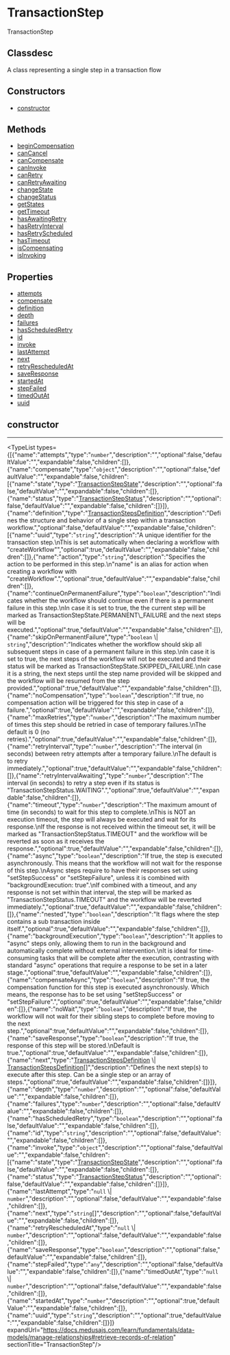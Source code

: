 
# TransactionStep

TransactionStep

## Classdesc

A class representing a single step in a transaction flow

## Constructors

- [constructor](page.mdx#constructor)

## Methods

- [beginCompensation](../../TransactionStep/methods/workflows.TransactionStep.beginCompensation/page.mdx)
- [canCancel](../../TransactionStep/methods/workflows.TransactionStep.canCancel/page.mdx)
- [canCompensate](../../TransactionStep/methods/workflows.TransactionStep.canCompensate/page.mdx)
- [canInvoke](../../TransactionStep/methods/workflows.TransactionStep.canInvoke/page.mdx)
- [canRetry](../../TransactionStep/methods/workflows.TransactionStep.canRetry/page.mdx)
- [canRetryAwaiting](../../TransactionStep/methods/workflows.TransactionStep.canRetryAwaiting/page.mdx)
- [changeState](../../TransactionStep/methods/workflows.TransactionStep.changeState/page.mdx)
- [changeStatus](../../TransactionStep/methods/workflows.TransactionStep.changeStatus/page.mdx)
- [getStates](../../TransactionStep/methods/workflows.TransactionStep.getStates/page.mdx)
- [getTimeout](../../TransactionStep/methods/workflows.TransactionStep.getTimeout/page.mdx)
- [hasAwaitingRetry](../../TransactionStep/methods/workflows.TransactionStep.hasAwaitingRetry/page.mdx)
- [hasRetryInterval](../../TransactionStep/methods/workflows.TransactionStep.hasRetryInterval/page.mdx)
- [hasRetryScheduled](../../TransactionStep/methods/workflows.TransactionStep.hasRetryScheduled/page.mdx)
- [hasTimeout](../../TransactionStep/methods/workflows.TransactionStep.hasTimeout/page.mdx)
- [isCompensating](../../TransactionStep/methods/workflows.TransactionStep.isCompensating/page.mdx)
- [isInvoking](../../TransactionStep/methods/workflows.TransactionStep.isInvoking/page.mdx)

## Properties

- [attempts](page.mdx#attempts)
- [compensate](page.mdx#compensate)
- [definition](page.mdx#definition)
- [depth](page.mdx#depth)
- [failures](page.mdx#failures)
- [hasScheduledRetry](page.mdx#hasscheduledretry)
- [id](page.mdx#id)
- [invoke](page.mdx#invoke)
- [lastAttempt](page.mdx#lastattempt)
- [next](page.mdx#next)
- [retryRescheduledAt](page.mdx#retryrescheduledat)
- [saveResponse](page.mdx#saveresponse)
- [startedAt](page.mdx#startedat)
- [stepFailed](page.mdx#stepfailed)
- [timedOutAt](page.mdx#timedoutat)
- [uuid](page.mdx#uuid)

## constructor

___

<TypeList types={[{"name":"attempts","type":"`number`","description":"","optional":false,"defaultValue":"","expandable":false,"children":[]},{"name":"compensate","type":"`object`","description":"","optional":false,"defaultValue":"","expandable":false,"children":[{"name":"state","type":"[TransactionStepState](../../enums/workflows.TransactionStepState/page.mdx)","description":"","optional":false,"defaultValue":"","expandable":false,"children":[]},{"name":"status","type":"[TransactionStepStatus](../../enums/workflows.TransactionStepStatus/page.mdx)","description":"","optional":false,"defaultValue":"","expandable":false,"children":[]}]},{"name":"definition","type":"[TransactionStepsDefinition](../../types/workflows.TransactionStepsDefinition/page.mdx)","description":"Defines the structure and behavior of a single step within a transaction workflow.","optional":false,"defaultValue":"","expandable":false,"children":[{"name":"uuid","type":"`string`","description":"A unique identifier for the transaction step.\nThis is set automatically when declaring a workflow with \"createWorkflow\"","optional":true,"defaultValue":"","expandable":false,"children":[]},{"name":"action","type":"`string`","description":"Specifies the action to be performed in this step.\n\"name\" is an alias for action when creating a workflow with \"createWorkflow\".","optional":true,"defaultValue":"","expandable":false,"children":[]},{"name":"continueOnPermanentFailure","type":"`boolean`","description":"Indicates whether the workflow should continue even if there is a permanent failure in this step.\nIn case it is set to true, the the current step will be marked as TransactionStepState.PERMANENT\\_FAILURE and the next steps will be executed.","optional":true,"defaultValue":"","expandable":false,"children":[]},{"name":"skipOnPermanentFailure","type":"`boolean` \\| `string`","description":"Indicates whether the workflow should skip all subsequent steps in case of a permanent failure in this step.\nIn case it is set to true, the next steps of the workflow will not be executed and their status will be marked as TransactionStepState.SKIPPED\\_FAILURE.\nIn case it is a string, the next steps until the step name provided will be skipped and the workflow will be resumed from the step provided.","optional":true,"defaultValue":"","expandable":false,"children":[]},{"name":"noCompensation","type":"`boolean`","description":"If true, no compensation action will be triggered for this step in case of a failure.","optional":true,"defaultValue":"","expandable":false,"children":[]},{"name":"maxRetries","type":"`number`","description":"The maximum number of times this step should be retried in case of temporary failures.\nThe default is 0 (no retries).","optional":true,"defaultValue":"","expandable":false,"children":[]},{"name":"retryInterval","type":"`number`","description":"The interval (in seconds) between retry attempts after a temporary failure.\nThe default is to retry immediately.","optional":true,"defaultValue":"","expandable":false,"children":[]},{"name":"retryIntervalAwaiting","type":"`number`","description":"The interval (in seconds) to retry a step even if its status is \"TransactionStepStatus.WAITING\".","optional":true,"defaultValue":"","expandable":false,"children":[]},{"name":"timeout","type":"`number`","description":"The maximum amount of time (in seconds) to wait for this step to complete.\nThis is NOT an execution timeout, the step will always be executed and wait for its response.\nIf the response is not received within the timeout set, it will be marked as \"TransactionStepStatus.TIMEOUT\" and the workflow will be reverted as soon as it receives the response.","optional":true,"defaultValue":"","expandable":false,"children":[]},{"name":"async","type":"`boolean`","description":"If true, the step is executed asynchronously. This means that the workflow will not wait for the response of this step.\nAsync steps require to have their responses set using \"setStepSuccess\" or \"setStepFailure\", unless it is combined with \"backgroundExecution: true\".\nIf combined with a timeout, and any response is not set within that interval, the step will be marked as \"TransactionStepStatus.TIMEOUT\" and the workflow will be reverted immediately.","optional":true,"defaultValue":"","expandable":false,"children":[]},{"name":"nested","type":"`boolean`","description":"It flags where the step contains a sub transaction inside itself.","optional":true,"defaultValue":"","expandable":false,"children":[]},{"name":"backgroundExecution","type":"`boolean`","description":"It applies to \"async\" steps only, allowing them to run in the background and automatically complete without external intervention.\nIt is ideal for time-consuming tasks that will be complete after the execution, contrasting with standard \"async\" operations that require a response to be set in a later stage.","optional":true,"defaultValue":"","expandable":false,"children":[]},{"name":"compensateAsync","type":"`boolean`","description":"If true, the compensation function for this step is executed asynchronously. Which means, the response has to be set using \"setStepSuccess\" or \"setStepFailure\".","optional":true,"defaultValue":"","expandable":false,"children":[]},{"name":"noWait","type":"`boolean`","description":"If true, the workflow will not wait for their sibling steps to complete before moving to the next step.","optional":true,"defaultValue":"","expandable":false,"children":[]},{"name":"saveResponse","type":"`boolean`","description":"If true, the response of this step will be stored.\nDefault is true.","optional":true,"defaultValue":"","expandable":false,"children":[]},{"name":"next","type":"[TransactionStepsDefinition](../../types/workflows.TransactionStepsDefinition/page.mdx) \\| [TransactionStepsDefinition](../../types/workflows.TransactionStepsDefinition/page.mdx)[]","description":"Defines the next step(s) to execute after this step. Can be a single step or an array of steps.","optional":true,"defaultValue":"","expandable":false,"children":[]}]},{"name":"depth","type":"`number`","description":"","optional":false,"defaultValue":"","expandable":false,"children":[]},{"name":"failures","type":"`number`","description":"","optional":false,"defaultValue":"","expandable":false,"children":[]},{"name":"hasScheduledRetry","type":"`boolean`","description":"","optional":false,"defaultValue":"","expandable":false,"children":[]},{"name":"id","type":"`string`","description":"","optional":false,"defaultValue":"","expandable":false,"children":[]},{"name":"invoke","type":"`object`","description":"","optional":false,"defaultValue":"","expandable":false,"children":[{"name":"state","type":"[TransactionStepState](../../enums/workflows.TransactionStepState/page.mdx)","description":"","optional":false,"defaultValue":"","expandable":false,"children":[]},{"name":"status","type":"[TransactionStepStatus](../../enums/workflows.TransactionStepStatus/page.mdx)","description":"","optional":false,"defaultValue":"","expandable":false,"children":[]}]},{"name":"lastAttempt","type":"`null` \\| `number`","description":"","optional":false,"defaultValue":"","expandable":false,"children":[]},{"name":"next","type":"`string`[]","description":"","optional":false,"defaultValue":"","expandable":false,"children":[]},{"name":"retryRescheduledAt","type":"`null` \\| `number`","description":"","optional":false,"defaultValue":"","expandable":false,"children":[]},{"name":"saveResponse","type":"`boolean`","description":"","optional":false,"defaultValue":"","expandable":false,"children":[]},{"name":"stepFailed","type":"`any`","description":"","optional":false,"defaultValue":"","expandable":false,"children":[]},{"name":"timedOutAt","type":"`null` \\| `number`","description":"","optional":false,"defaultValue":"","expandable":false,"children":[]},{"name":"startedAt","type":"`number`","description":"","optional":true,"defaultValue":"","expandable":false,"children":[]},{"name":"uuid","type":"`string`","description":"","optional":true,"defaultValue":"","expandable":false,"children":[]}]} expandUrl="https://docs.medusajs.com/learn/fundamentals/data-models/manage-relationships#retrieve-records-of-relation" sectionTitle="TransactionStep"/>
